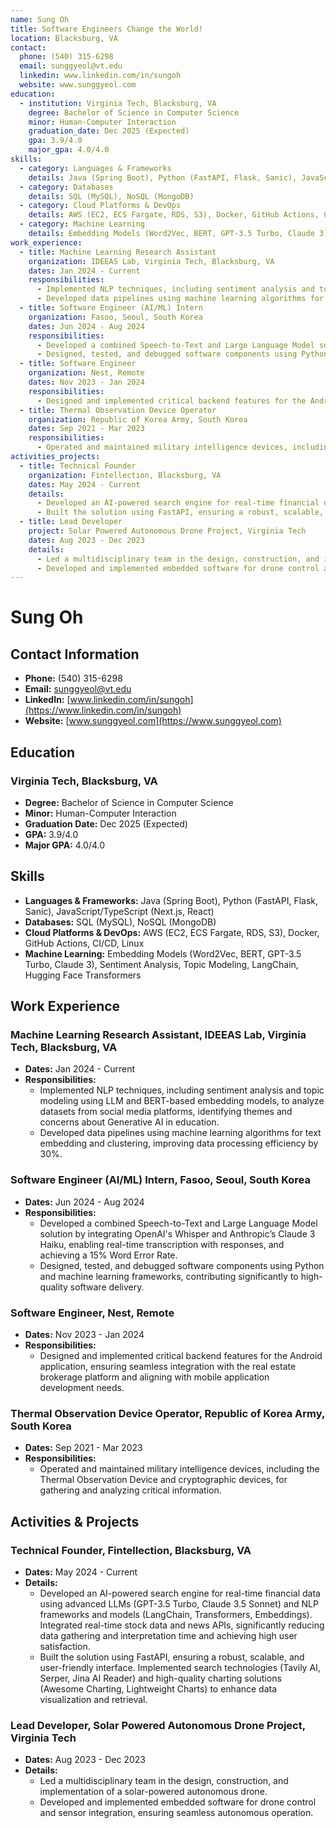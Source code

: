 ```yaml
---
name: Sung Oh
title: Software Engineers Change the World!
location: Blacksburg, VA
contact: 
  phone: (540) 315-6298
  email: sunggyeol@vt.edu
  linkedin: www.linkedin.com/in/sungoh
  website: www.sunggyeol.com
education:
  - institution: Virginia Tech, Blacksburg, VA
    degree: Bachelor of Science in Computer Science
    minor: Human-Computer Interaction
    graduation_date: Dec 2025 (Expected)
    gpa: 3.9/4.0
    major_gpa: 4.0/4.0
skills:
  - category: Languages & Frameworks
    details: Java (Spring Boot), Python (FastAPI, Flask, Sanic), JavaScript/TypeScript (Next.js, React)
  - category: Databases
    details: SQL (MySQL), NoSQL (MongoDB)
  - category: Cloud Platforms & DevOps
    details: AWS (EC2, ECS Fargate, RDS, S3), Docker, GitHub Actions, CI/CD, Linux
  - category: Machine Learning
    details: Embedding Models (Word2Vec, BERT, GPT-3.5 Turbo, Claude 3), Sentiment Analysis, Topic Modeling, LangChain, Hugging Face Transformers
work_experience:
  - title: Machine Learning Research Assistant
    organization: IDEEAS Lab, Virginia Tech, Blacksburg, VA
    dates: Jan 2024 - Current
    responsibilities:
      - Implemented NLP techniques, including sentiment analysis and topic modeling using LLM and BERT-based embedding models, to analyze datasets from social media platforms, identifying themes and concerns about Generative AI in education.
      - Developed data pipelines using machine learning algorithms for text embedding and clustering, improving data processing efficiency by 30%.
  - title: Software Engineer (AI/ML) Intern
    organization: Fasoo, Seoul, South Korea
    dates: Jun 2024 - Aug 2024
    responsibilities:
      - Developed a combined Speech-to-Text and Large Language Model solution by integrating OpenAI's Whisper and Anthropic’s Claude 3 Haiku, enabling real-time transcription with responses, and achieving a 15% Word Error Rate.
      - Designed, tested, and debugged software components using Python and machine learning frameworks, contributing significantly to high-quality software delivery.
  - title: Software Engineer
    organization: Nest, Remote
    dates: Nov 2023 - Jan 2024
    responsibilities:
      - Designed and implemented critical backend features for the Android application, ensuring seamless integration with the real estate brokerage platform and aligning with mobile application development needs.
  - title: Thermal Observation Device Operator
    organization: Republic of Korea Army, South Korea
    dates: Sep 2021 - Mar 2023
    responsibilities:
      - Operated and maintained military intelligence devices, including the Thermal Observation Device and cryptographic devices, for gathering and analyzing critical information.
activities_projects:
  - title: Technical Founder
    organization: Fintellection, Blacksburg, VA
    dates: May 2024 - Current
    details:
      - Developed an AI-powered search engine for real-time financial data using advanced LLMs (GPT-3.5 Turbo, Claude 3.5 Sonnet) and NLP frameworks and models (LangChain, Transformers, Embeddings). Integrated real-time stock data and news APIs, significantly reducing data gathering and interpretation time and achieving high user satisfaction.
      - Built the solution using FastAPI, ensuring a robust, scalable, and user-friendly interface. Implemented search technologies (Tavily AI, Serper, Jina AI Reader) and high-quality charting solutions (Awesome Charting, Lightweight Charts) to enhance data visualization and retrieval.
  - title: Lead Developer
    project: Solar Powered Autonomous Drone Project, Virginia Tech
    dates: Aug 2023 - Dec 2023
    details:
      - Led a multidisciplinary team in the design, construction, and implementation of a solar-powered autonomous drone.
      - Developed and implemented embedded software for drone control and sensor integration, ensuring seamless autonomous operation.
---
```


# Sung Oh

## Contact Information
- **Phone:** (540) 315-6298
- **Email:** sunggyeol@vt.edu
- **LinkedIn:** [www.linkedin.com/in/sungoh](https://www.linkedin.com/in/sungoh)
- **Website:** [www.sunggyeol.com](https://www.sunggyeol.com)

## Education
### Virginia Tech, Blacksburg, VA
- **Degree:** Bachelor of Science in Computer Science
- **Minor:** Human-Computer Interaction
- **Graduation Date:** Dec 2025 (Expected)
- **GPA:** 3.9/4.0
- **Major GPA:** 4.0/4.0

## Skills
- **Languages & Frameworks:** Java (Spring Boot), Python (FastAPI, Flask, Sanic), JavaScript/TypeScript (Next.js, React)
- **Databases:** SQL (MySQL), NoSQL (MongoDB)
- **Cloud Platforms & DevOps:** AWS (EC2, ECS Fargate, RDS, S3), Docker, GitHub Actions, CI/CD, Linux
- **Machine Learning:** Embedding Models (Word2Vec, BERT, GPT-3.5 Turbo, Claude 3), Sentiment Analysis, Topic Modeling, LangChain, Hugging Face Transformers

## Work Experience
### Machine Learning Research Assistant, IDEEAS Lab, Virginia Tech, Blacksburg, VA
- **Dates:** Jan 2024 - Current
- **Responsibilities:**
  - Implemented NLP techniques, including sentiment analysis and topic modeling using LLM and BERT-based embedding models, to analyze datasets from social media platforms, identifying themes and concerns about Generative AI in education.
  - Developed data pipelines using machine learning algorithms for text embedding and clustering, improving data processing efficiency by 30%.

### Software Engineer (AI/ML) Intern, Fasoo, Seoul, South Korea
- **Dates:** Jun 2024 - Aug 2024
- **Responsibilities:**
  - Developed a combined Speech-to-Text and Large Language Model solution by integrating OpenAI's Whisper and Anthropic’s Claude 3 Haiku, enabling real-time transcription with responses, and achieving a 15% Word Error Rate.
  - Designed, tested, and debugged software components using Python and machine learning frameworks, contributing significantly to high-quality software delivery.

### Software Engineer, Nest, Remote
- **Dates:** Nov 2023 - Jan 2024
- **Responsibilities:**
  - Designed and implemented critical backend features for the Android application, ensuring seamless integration with the real estate brokerage platform and aligning with mobile application development needs.

### Thermal Observation Device Operator, Republic of Korea Army, South Korea
- **Dates:** Sep 2021 - Mar 2023
- **Responsibilities:**
  - Operated and maintained military intelligence devices, including the Thermal Observation Device and cryptographic devices, for gathering and analyzing critical information.

## Activities & Projects
### Technical Founder, Fintellection, Blacksburg, VA
- **Dates:** May 2024 - Current
- **Details:**
  - Developed an AI-powered search engine for real-time financial data using advanced LLMs (GPT-3.5 Turbo, Claude 3.5 Sonnet) and NLP frameworks and models (LangChain, Transformers, Embeddings). Integrated real-time stock data and news APIs, significantly reducing data gathering and interpretation time and achieving high user satisfaction.
  - Built the solution using FastAPI, ensuring a robust, scalable, and user-friendly interface. Implemented search technologies (Tavily AI, Serper, Jina AI Reader) and high-quality charting solutions (Awesome Charting, Lightweight Charts) to enhance data visualization and retrieval.

### Lead Developer, Solar Powered Autonomous Drone Project, Virginia Tech
- **Dates:** Aug 2023 - Dec 2023
- **Details:**
  - Led a multidisciplinary team in the design, construction, and implementation of a solar-powered autonomous drone.
  - Developed and implemented embedded software for drone control and sensor integration, ensuring seamless autonomous operation.

